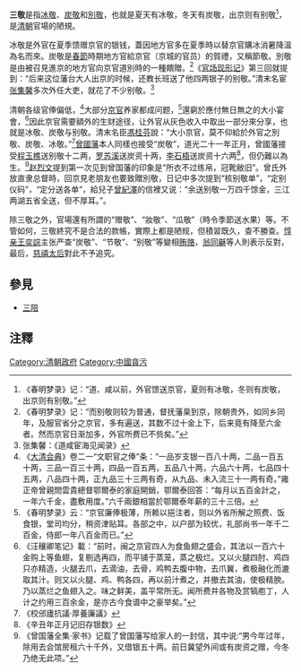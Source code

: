 '''三敬'''是指[[冰敬|冰敬]]、[[炭敬|炭敬]]和[[別敬|別敬]]，也就是夏天有冰敬，冬天有炭敬，出京则有别敬<ref>《春明梦录》记：“道、咸以前，外官馈送京官，夏则有冰敬，冬则有炭敬，出京则有别敬。”</ref>，是[[清朝|清朝]]官場的陋規。

冰敬是外官在夏季馈赠京官的银钱，蓋因地方官多在夏季時以替京官購冰消暑降溫為名而來。炭敬是[[春節|春節]]時期地方官給京官（京城的官员）的賀禮，又稱節敬。別敬是由被召見進京的地方官向京官道別時的一種饋贈。<ref>《春明梦录》记：“而别敬则较为普通，督抚藩臬到京，除朝贵外，如同乡同年，及服官省分之京官，多有遍送，其数不过十金上下，后来竟有降至六金者。然而京官日渐加多，外官所费已不赀矣。”</ref>《[[官场现形记|官场现形记]]》第三回就提到：“后来这位藩台大人出京的时候，还教长班送了他四两银子的别敬。”清末名宦[[张集馨|张集馨]]多次外任大吏，就花了不少别敬。<ref>张集馨：《道咸宦海见闻录》</ref>

清朝各级官俸偏低，<ref>《[[大清会典|大清会典]]》卷二一“文职官之俸”条：“一品岁支银一百八十两，二品一百五十两，三品一百三十两，四品一百五两，五品八十两，六品六十两，七品四十五两，八品四十两，正九品三十三两有奇，从九品、未入流三十一两有奇。”雍正帝曾親問雲貴總督鄂爾泰的家庭開銷，鄂爾泰回答：“每月以五百金計之，一年六千金，盡敷用度。”六千兩銀相當於鄂爾泰年薪的三十三倍。</ref>大部分[[京官|京官]]养家都成问题，<ref>《春明梦录》云：“京官廉俸极薄，所赖以挹注者，则以外省所解之照费、饭食银，堂司均分，稍资津贴耳。各部之中，以户部为较优，礼部尚书一年千二百金，侍郎一年八百金而已。”</ref>還窮於應付無日無之的大小宴會，<ref>《汪穰卿笔记》載：“前时，闽之京官四人为食鱼翅之盛会，其法以一百六十金购上等鱼翅，复剔选再四，而平铺于蒸笼，蒸之极烂。又以火腿四肘、鸡四只亦精造，火腿去爪，去滴油，去骨，鸡鸭去腹中物，去爪翼，煮极融化而漉取其汁。则又以火腿、鸡、鸭各四，再以前汁煮之，并撤去其油，使极精腴。 乃以蒸烂之鱼翅入之。味之鲜美，盖平常所无。闻所费并各物及赏犒庖丁，人计之约用三百余金，是亦古今食谱中之豪举矣。”</ref>因此京官需要額外的生财途径，让外官从灰色收入中取出一部分來分享，也就是冰敬、炭敬与别敬。清末名臣[[馮桂芬|馮桂芬]]說：“大小京官，莫不仰給於外官之別敬、炭敬、冰敬。”<ref>《校邠廬抗議·厚養廉議》</ref>[[曾國藩|曾國藩]]本人同樣也接受“炭敬”，道光二十一年正月，曾國藩接受[[程玉樵|程玉樵]]送别敬十二两，[[罗苏溪|罗苏溪]]送炭资十两，[[李石梧|李石梧]]送炭资十六两<ref>《辛丑年正月记旧存银数》</ref>，但仍難以為生。<ref>《曾国藩全集·家书》记载了曾国藩写给家人的一封信，其中说:“男今年过年，除用去会馆房租六十千外，又借银五十两。前日冀望外间或有炭资之赠，今冬乃绝无此项。”</ref>[[赵烈文|赵烈文]]提到第一次见到曾国藩的印象是“所衣不过练帛，冠靴敝旧”。曾氏外放直隶总督時，回京見老朋友也要致贈別敬，日记中多次提到“核别敬单”，“定别仪码”，“定分送各单”，給兒子[[曾紀澤|曾紀澤]]的信裡又说：“余送别敬一万四千馀金，三江两湖五省全送，但不厚耳。”。

除三敬之外，官場還有所謂的“赠敬”、“妝敬”、“瓜敬”（時令季節送水果）等。不管如何，三敬終究不是合法的款帳，實際上都是陋规，但積習既久，查不勝查。[[惇亲王|惇亲王]][[奕誴|奕誴]]主张严查“炭敬”、“节敬”、“别敬”等變相[[贿赂|贿赂]]，[[翁同龢|翁同龢]]等人則表示反對，最后，[[慈禧太后|慈禧太后]]對此不予追究。

==參見==
*[[三陪_(官場)|三陪]]

== 注釋 ==
{{Reflist|2}}

[[Category:清朝政府|Category:清朝政府]]
[[Category:中國貪污|Category:中國貪污]]